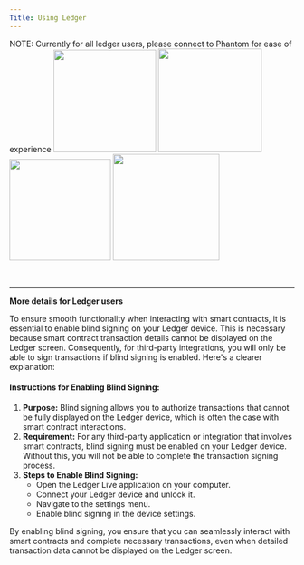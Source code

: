 ```yaml
---
Title: Using Ledger
---
```


<Warning>
NOTE: Currently for all ledger users, please connect to Phantom for ease of experience
</Warning>

<Steps>
<Step title="First, we assume you already have Phantom downloaded in your browser extension. If not, please set up with Phantom setup instructions">
</Step>

<Step title="Click on the top left menu icon">

<Frame><img src="https://2113331469-files.gitbook.io/~/files/v0/b/gitbook-x-prod.appspot.com/o/spaces%2FzYM0pEemeu6F3UKGPAZE%2Fuploads%2FxZC4ZWuAdNvRAS962H6S%2Fimage.png?alt=media&token=ff866a8e-6e25-4b92-8ddc-31806ef89170" alt="" width="181" /></Frame>
</Step>

<Step title="Click on the plus button">

<Frame><img src="https://2113331469-files.gitbook.io/~/files/v0/b/gitbook-x-prod.appspot.com/o/spaces%2FzYM0pEemeu6F3UKGPAZE%2Fuploads%2FNBS5ygESSCvOWMbIzHQk%2Fimage.png?alt=media&token=70b51e3c-a8a1-4a50-b8b9-a13ff18fe735" alt="" width="183" /></Frame>
</Step>

<Step title="Click 'Connect Hardware Wallet'">

<Frame><img src="https://2113331469-files.gitbook.io/~/files/v0/b/gitbook-x-prod.appspot.com/o/spaces%2FzYM0pEemeu6F3UKGPAZE%2Fuploads%2FsniNvjEyfgwC29FlQV3Y%2Fimage.png?alt=media&token=bee21725-d33b-4aea-a38b-c1b7dc59fc65" alt="" width="179" /></Frame>
</Step>

<Step title="Complete the process of connecting wallet with Phantom">

<Frame><img src="https://2113331469-files.gitbook.io/~/files/v0/b/gitbook-x-prod.appspot.com/o/spaces%2FzYM0pEemeu6F3UKGPAZE%2Fuploads%2FsUTqdUfIECwv6MAxxLEn%2Fimage.png?alt=media&token=5cc26af6-ee15-4cd1-882f-53ab5dcf56c3" alt="" width="188" /></Frame>
</Step>

<Step title="Please make sure to enable blind signing, as the smart contract transactions cannot be displayed on Ledger. Therefore for third party integrations, you will only be able to sign the transaction if blind signing is on. [Please DYOR before doing so as well]"></Step>

<Step title="You may see 'unrecognized' as Ledger cannot read smart contract details, therefore Ledger will automatically display as 'unrecognized'"></Step>

<Step title="Direct back to app.solayer.org and make sure to click on 'I am using Ledger with Phantom'">

<Frame><img src="https://2113331469-files.gitbook.io/~/files/v0/b/gitbook-x-prod.appspot.com/o/spaces%2FzYM0pEemeu6F3UKGPAZE%2Fuploads%2FpM4cMJ1XUeLWFPTkZcTP%2Fimage.png?alt=media&token=df9459f6-564c-43ac-983d-5dc37cb3fa82" alt="" /></Frame>
</Step>

<Step title="Click on Phantom tab">
</Step>

<Step title="Confirm the transaction">

<Frame><img src="https://2113331469-files.gitbook.io/~/files/v0/b/gitbook-x-prod.appspot.com/o/spaces%2FzYM0pEemeu6F3UKGPAZE%2Fuploads%2FKkXQcIfhj75FZyKtveid%2Fimage.png?alt=media&token=e6f7c159-835c-462e-b15f-8fc642ebc8b3" alt="" /></Frame>
</Step>

<Step title=" Select 'Confirm' transaction by confirming on your hardware device.">

<Frame><img src="https://2113331469-files.gitbook.io/~/files/v0/b/gitbook-x-prod.appspot.com/o/spaces%2FzYM0pEemeu6F3UKGPAZE%2Fuploads%2FHaTO84q0hup64aLQg33u%2Fimage.png?alt=media&token=52430d7e-467c-4226-ae6e-7aa080661845" alt="" /></Frame>
</Step>

<Step title=" You have successfully deposited Native SOL.">

<Frame><img src="https://2113331469-files.gitbook.io/~/files/v0/b/gitbook-x-prod.appspot.com/o/spaces%2FzYM0pEemeu6F3UKGPAZE%2Fuploads%2Flq203POkhuCd7NwREjDa%2Fimage.png?alt=media&token=faef3155-da33-4eeb-b5fe-431c3b98aa49" alt="" /></Frame>
</Step>

<Step title="You will see sSOL or sLST-SOL in your wallet as a representation SPL.">
</Step>

<Step title="As whitelisted individuals, you will be directly taken to app.solayer.org staking page"></Step>

</Steps>

***

**More details for Ledger users**

To ensure smooth functionality when interacting with smart contracts, it is essential to enable blind signing on your Ledger device. This is necessary because smart contract transaction details cannot be displayed on the Ledger screen. Consequently, for third-party integrations, you will only be able to sign transactions if blind signing is enabled. Here's a clearer explanation:

#### Instructions for Enabling Blind Signing:

1. **Purpose:** Blind signing allows you to authorize transactions that cannot be fully displayed on the Ledger device, which is often the case with smart contract interactions.
2. **Requirement:** For any third-party application or integration that involves smart contracts, blind signing must be enabled on your Ledger device. Without this, you will not be able to complete the transaction signing process.
3. **Steps to Enable Blind Signing:**
   * Open the Ledger Live application on your computer.
   * Connect your Ledger device and unlock it.
   * Navigate to the settings menu.
   * Enable blind signing in the device settings.

By enabling blind signing, you ensure that you can seamlessly interact with smart contracts and complete necessary transactions, even when detailed transaction data cannot be displayed on the Ledger screen.